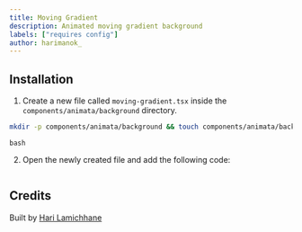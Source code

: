 ```yaml
---
title: Moving Gradient
description: Animated moving gradient background
labels: ["requires config"]
author: harimanok_
---
```


<ComponentPreview name="background-moving-gradient--docs" />

## Installation

1. Create a new file called `moving-gradient.tsx` inside the `components/animata/background` directory.

```bash
mkdir -p components/animata/background && touch components/animata/background/moving-gradient.tsx
```

`bash`

2. Open the newly created file and add the following code:

```jsx file=<rootDir>/animata/background/moving-gradient.tsx

```

## Credits

Built by [Hari Lamichhane](https://github.com/hari)
